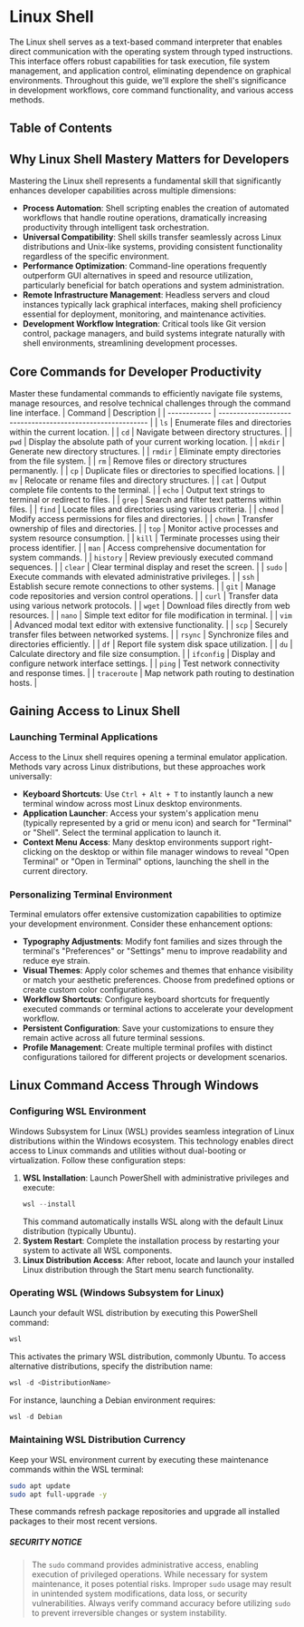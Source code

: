 
# Linux Shell

The Linux shell serves as a text-based command interpreter that enables direct communication with the operating system through typed instructions. This interface offers robust capabilities for task execution, file system management, and application control, eliminating dependence on graphical environments. Throughout this guide, we'll explore the shell's significance in development workflows, core command functionality, and various access methods.

## Table of Contents

## Why Linux Shell Mastery Matters for Developers

Mastering the Linux shell represents a fundamental skill that significantly enhances developer capabilities across multiple dimensions:

- **Process Automation**: Shell scripting enables the creation of automated workflows that handle routine operations, dramatically increasing productivity through intelligent task orchestration.
- **Universal Compatibility**: Shell skills transfer seamlessly across Linux distributions and Unix-like systems, providing consistent functionality regardless of the specific environment.
- **Performance Optimization**: Command-line operations frequently outperform GUI alternatives in speed and resource utilization, particularly beneficial for batch operations and system administration.
- **Remote Infrastructure Management**: Headless servers and cloud instances typically lack graphical interfaces, making shell proficiency essential for deployment, monitoring, and maintenance activities.
- **Development Workflow Integration**: Critical tools like Git version control, package managers, and build systems integrate naturally with shell environments, streamlining development processes.

<BackToTop />

## Core Commands for Developer Productivity

Master these fundamental commands to efficiently navigate file systems, manage resources, and resolve technical challenges through the command line interface.
| Command | Description |
| ------------ | ---------------------------------------------------------- |
| `ls` | Enumerate files and directories within the current location. |
| `cd` | Navigate between directory structures. |
| `pwd` | Display the absolute path of your current working location. |
| `mkdir` | Generate new directory structures. |
| `rmdir` | Eliminate empty directories from the file system. |
| `rm` | Remove files or directory structures permanently. |
| `cp` | Duplicate files or directories to specified locations. |
| `mv` | Relocate or rename files and directory structures. |
| `cat` | Output complete file contents to the terminal. |
| `echo` | Output text strings to terminal or redirect to files. |
| `grep` | Search and filter text patterns within files. |
| `find` | Locate files and directories using various criteria. |
| `chmod` | Modify access permissions for files and directories. |
| `chown` | Transfer ownership of files and directories. |
| `top` | Monitor active processes and system resource consumption. |
| `kill` | Terminate processes using their process identifier. |
| `man` | Access comprehensive documentation for system commands. |
| `history` | Review previously executed command sequences. |
| `clear` | Clear terminal display and reset the screen. |
| `sudo` | Execute commands with elevated administrative privileges. |
| `ssh` | Establish secure remote connections to other systems. |
| `git` | Manage code repositories and version control operations. |
| `curl` | Transfer data using various network protocols. |
| `wget` | Download files directly from web resources. |
| `nano` | Simple text editor for file modification in terminal. |
| `vim` | Advanced modal text editor with extensive functionality. |
| `scp` | Securely transfer files between networked systems. |
| `rsync` | Synchronize files and directories efficiently. |
| `df` | Report file system disk space utilization. |
| `du` | Calculate directory and file size consumption. |
| `ifconfig` | Display and configure network interface settings. |
| `ping` | Test network connectivity and response times. |
| `traceroute` | Map network path routing to destination hosts. |

<BackToTop />

## Gaining Access to Linux Shell

### Launching Terminal Applications

Access to the Linux shell requires opening a terminal emulator application. Methods vary across Linux distributions, but these approaches work universally:

- **Keyboard Shortcuts**: Use `Ctrl + Alt + T` to instantly launch a new terminal window across most Linux desktop environments.
- **Application Launcher**: Access your system's application menu (typically represented by a grid or menu icon) and search for "Terminal" or "Shell". Select the terminal application to launch it.
- **Context Menu Access**: Many desktop environments support right-clicking on the desktop or within file manager windows to reveal "Open Terminal" or "Open in Terminal" options, launching the shell in the current directory.

### Personalizing Terminal Environment

Terminal emulators offer extensive customization capabilities to optimize your development environment. Consider these enhancement options:

- **Typography Adjustments**: Modify font families and sizes through the terminal's "Preferences" or "Settings" menu to improve readability and reduce eye strain.
- **Visual Themes**: Apply color schemes and themes that enhance visibility or match your aesthetic preferences. Choose from predefined options or create custom color configurations.
- **Workflow Shortcuts**: Configure keyboard shortcuts for frequently executed commands or terminal actions to accelerate your development workflow.
- **Persistent Configuration**: Save your customizations to ensure they remain active across all future terminal sessions.
- **Profile Management**: Create multiple terminal profiles with distinct configurations tailored for different projects or development scenarios.

<BackToTop />

## Linux Command Access Through Windows

### Configuring WSL Environment

Windows Subsystem for Linux (WSL) provides seamless integration of Linux distributions within the Windows ecosystem. This technology enables direct access to Linux commands and utilities without dual-booting or virtualization. Follow these configuration steps:

1. **WSL Installation**: Launch PowerShell with administrative privileges and execute:
   ```powershell
   wsl --install
   ```
   This command automatically installs WSL along with the default Linux distribution (typically Ubuntu).
2. **System Restart**: Complete the installation process by restarting your system to activate all WSL components.
3. **Linux Distribution Access**: After reboot, locate and launch your installed Linux distribution through the Start menu search functionality.

### Operating WSL (Windows Subsystem for Linux)

Launch your default WSL distribution by executing this PowerShell command:

```powershell
wsl
```

This activates the primary WSL distribution, commonly Ubuntu.
To access alternative distributions, specify the distribution name:

```powershell
wsl -d <DistributionName>
```

For instance, launching a Debian environment requires:

```powershell
wsl -d Debian
```

<BackToTop />

### Maintaining WSL Distribution Currency

Keep your WSL environment current by executing these maintenance commands within the WSL terminal:

```bash
sudo apt update
sudo apt full-upgrade -y
```

These commands refresh package repositories and upgrade all installed packages to their most recent versions.

##### SECURITY NOTICE

> The `sudo` command provides administrative access, enabling execution of privileged operations. While necessary for system maintenance, it poses potential risks. Improper `sudo` usage may result in unintended system modifications, data loss, or security vulnerabilities. Always verify command accuracy before utilizing `sudo` to prevent irreversible changes or system instability.

<BackToTop />
